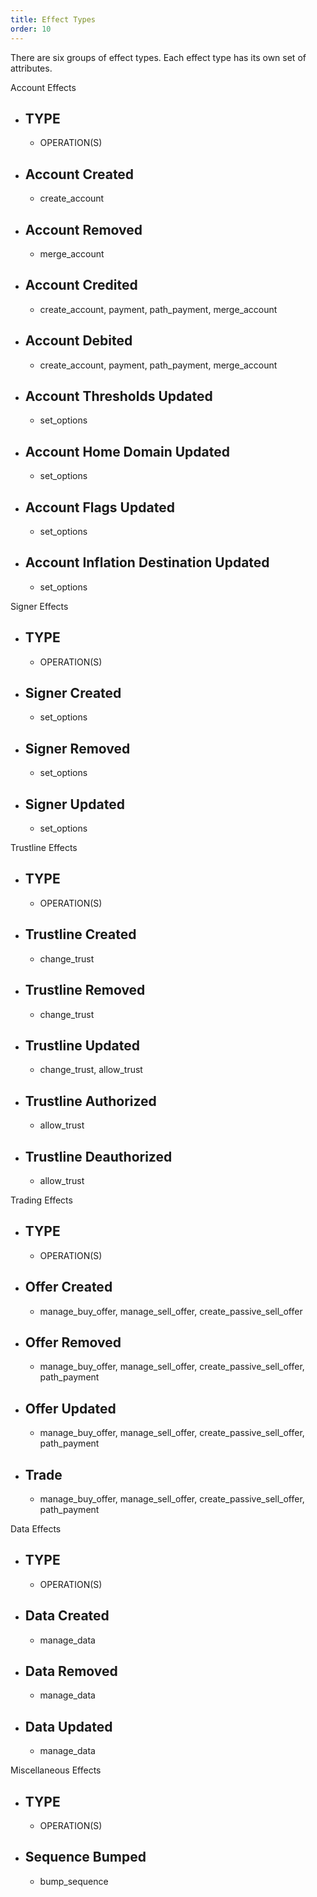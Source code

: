 ```yaml
---
title: Effect Types
order: 10
---
```



There are six groups of effect types. Each effect type has its own set of attributes.

Account Effects

<AttributeTable>

- TYPE
  - 
  - OPERATION(S)
- Account Created
  - 
  - create_account
- Account Removed
  - 
  - merge_account
- Account Credited
  - 
  - create_account, payment, path_payment, merge_account
- Account Debited
  - 
  - create_account, payment, path_payment, merge_account
- Account Thresholds Updated
  - 
  - set_options
- Account Home Domain Updated
  - 
  - set_options
- Account Flags Updated
  - 
  - set_options
- Account Inflation Destination Updated
  - 
  - set_options

</AttributeTable>

Signer Effects

<AttributeTable>

- TYPE
  - 
  - OPERATION(S)
- Signer Created
  - 
  - set_options
- Signer Removed
  - 
  - set_options
- Signer Updated
  - 
  - set_options

</AttributeTable>

Trustline Effects

<AttributeTable>

- TYPE
  - 
  - OPERATION(S)
- Trustline Created
  - 
  - change_trust
- Trustline Removed
  - 
  - change_trust
- Trustline Updated
  - 
  - change_trust, allow_trust
- Trustline Authorized
  - 
  - allow_trust
- Trustline Deauthorized
  - 
  - allow_trust

</AttributeTable>

Trading Effects

<AttributeTable>

- TYPE
  - 
  - OPERATION(S)
- Offer Created
  - 
  - manage_buy_offer, manage_sell_offer, create_passive_sell_offer
- Offer Removed
  - 
  - manage_buy_offer, manage_sell_offer, create_passive_sell_offer, path_payment
- Offer Updated
  - 
  - manage_buy_offer, manage_sell_offer, create_passive_sell_offer, path_payment
- Trade
  - 
  - manage_buy_offer, manage_sell_offer, create_passive_sell_offer, path_payment

</AttributeTable>

Data Effects

<AttributeTable>

- TYPE
  - 
  - OPERATION(S)
- Data Created
  - 
  - manage_data
- Data Removed
  - 
  - manage_data
- Data Updated
  - 
  - manage_data

</AttributeTable>

Miscellaneous Effects

<AttributeTable>

- TYPE
  - 
  - OPERATION(S)
- Sequence Bumped
  - 
  - bump_sequence

</AttributeTable>